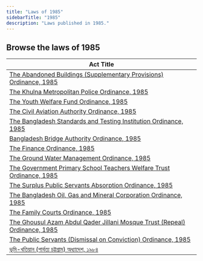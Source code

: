 ```yaml
---
title: "Laws of 1985"
sidebarTitle: "1985"
description: "Laws published in 1985."
---
```


## Browse the laws of 1985

| Act Title |
|-----------|
| [The Abandoned Buildings (Supplementary Provisions) Ordinance, 1985](/laws/act-693) |
| [The Khulna Metropolitan Police Ordinance, 1985](/laws/act-692) |
| [The Youth Welfare Fund Ordinance, 1985](/laws/act-691) |
| [The Civil Aviation Authority Ordinance, 1985](/laws/act-690) |
| [The Bangladesh Standards and Testing Institution Ordinance, 1985](/laws/act-689) |
| [Bangladesh Bridge Authority Ordinance, 1985](/laws/act-688) |
| [The Finance Ordinance, 1985](/laws/act-687) |
| [The Ground Water Management Ordinance, 1985](/laws/act-686) |
| [The Government Primary School Teachers Welfare Trust Ordinance, 1985](/laws/act-685) |
| [The Surplus Public Servants Absorption Ordinance, 1985](/laws/act-684) |
| [The Bangladesh Oil, Gas and Mineral Corporation Ordinance, 1985](/laws/act-683) |
| [The Family Courts Ordinance, 1985](/laws/act-682) |
| [The Ghousul Azam Abdul Qader Jillani Mosque Trust (Repeal) Ordinance, 1985](/laws/act-681) |
| [The Public Servants (Dismissal on Conviction) Ordinance, 1985](/laws/act-680) |
| [ভূমি-খতিয়ান (পার্বত্য চট্টগ্রাম) অধ্যাদেশ, ১৯৮৪](/laws/act-679) |
